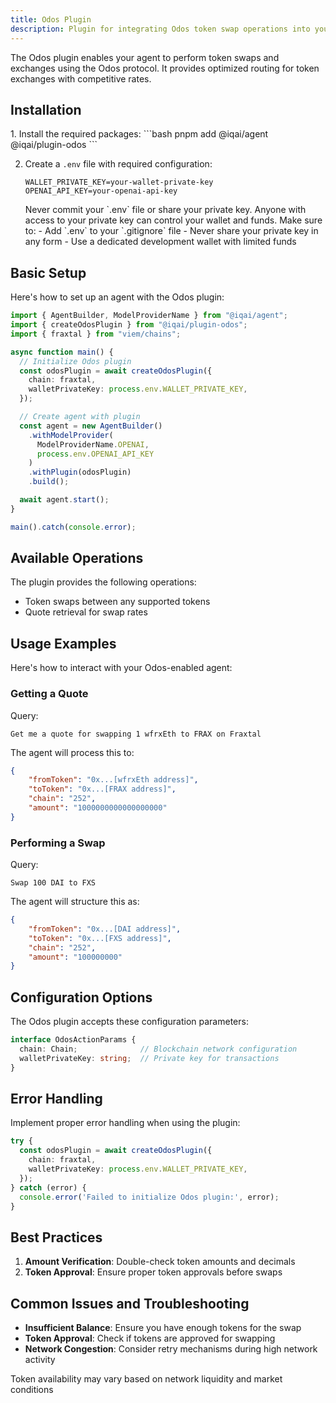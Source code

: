 ```yaml
---
title: Odos Plugin
description: Plugin for integrating Odos token swap operations into your agent
---
```


The Odos plugin enables your agent to perform token swaps and exchanges using the Odos protocol. It provides optimized routing for token exchanges with competitive rates.

## Installation

<Steps>
1. Install the required packages:
   ```bash
   pnpm add @iqai/agent @iqai/plugin-odos
   ```

2. Create a `.env` file with required configuration:
   ```env
   WALLET_PRIVATE_KEY=your-wallet-private-key
   OPENAI_API_KEY=your-openai-api-key
   ```
   <Aside type="danger" title="Security Warning">
   Never commit your `.env` file or share your private key. Anyone with access to your private key can control your wallet and funds. Make sure to:
   - Add `.env` to your `.gitignore` file
   - Never share your private key in any form
   - Use a dedicated development wallet with limited funds
   </Aside>

</Steps>

## Basic Setup

Here's how to set up an agent with the Odos plugin:

```typescript
import { AgentBuilder, ModelProviderName } from "@iqai/agent";
import { createOdosPlugin } from "@iqai/plugin-odos";
import { fraxtal } from "viem/chains";

async function main() {
  // Initialize Odos plugin
  const odosPlugin = await createOdosPlugin({
    chain: fraxtal,
    walletPrivateKey: process.env.WALLET_PRIVATE_KEY,
  });

  // Create agent with plugin
  const agent = new AgentBuilder()
    .withModelProvider(
      ModelProviderName.OPENAI,
      process.env.OPENAI_API_KEY
    )
    .withPlugin(odosPlugin)
    .build();

  await agent.start();
}

main().catch(console.error);
```

## Available Operations

The plugin provides the following operations:
- Token swaps between any supported tokens
- Quote retrieval for swap rates

## Usage Examples

Here's how to interact with your Odos-enabled agent:

### Getting a Quote

Query:
```
Get me a quote for swapping 1 wfrxEth to FRAX on Fraxtal
```

The agent will process this to:
```json
{
    "fromToken": "0x...[wfrxEth address]",
    "toToken": "0x...[FRAX address]",
    "chain": "252",
    "amount": "1000000000000000000"
}
```

### Performing a Swap

Query:
```
Swap 100 DAI to FXS
```

The agent will structure this as:
```json
{
    "fromToken": "0x...[DAI address]",
    "toToken": "0x...[FXS address]",
    "chain": "252",
    "amount": "100000000"
}
```

## Configuration Options

The Odos plugin accepts these configuration parameters:

```typescript
interface OdosActionParams {
  chain: Chain;              // Blockchain network configuration
  walletPrivateKey: string;  // Private key for transactions
}
```

## Error Handling

Implement proper error handling when using the plugin:

```typescript
try {
  const odosPlugin = await createOdosPlugin({
    chain: fraxtal,
    walletPrivateKey: process.env.WALLET_PRIVATE_KEY,
  });
} catch (error) {
  console.error('Failed to initialize Odos plugin:', error);
}
```

## Best Practices

1. **Amount Verification**: Double-check token amounts and decimals
2. **Token Approval**: Ensure proper token approvals before swaps

## Common Issues and Troubleshooting

- **Insufficient Balance**: Ensure you have enough tokens for the swap
- **Token Approval**: Check if tokens are approved for swapping
- **Network Congestion**: Consider retry mechanisms during high network activity

<Aside>Token availability may vary based on network liquidity and market conditions</Aside>